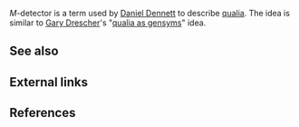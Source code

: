 ''M''-detector is a term used by [[Daniel Dennett]] to describe [[qualia]]. The idea is similar to [[Gary Drescher]]'s "[[qualia as gensyms]]" idea.

==See also==

==External links==

==References==

{{Reflist|30em}}
